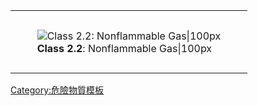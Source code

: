 {| cellspacing="0" style="height: 100px; border: solid {{{bordercolor|black}}} 1px; color: black; background: {{{color1|white}}};" width=99%
|-
| rowspan=2 style="padding: 2pt; height: 100px; background: {{{color2|white}}};" | [[Image:HAZMAT Class 2-2 Nonflammable Gas.png|'''Class 2.2''': Nonflammable Gas|100px]]
|-
| align=center | {{{text|'''2.2'''：非易燃性氣體}}}
|}<noinclude>
[[Category:危險物質模板]]
</noinclude>